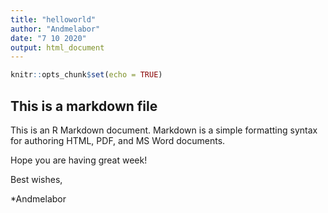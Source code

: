 ```yaml
---
title: "helloworld"
author: "Andmelabor"
date: "7 10 2020"
output: html_document
---
```


```r
knitr::opts_chunk$set(echo = TRUE)
```

## This is a markdown file

This is an R Markdown document. Markdown is a simple formatting syntax for authoring HTML, PDF, and MS Word documents. 

Hope you are having great week!

Best wishes,

*Andmelabor